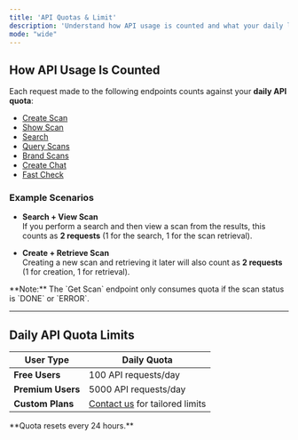 ```yaml
---
title: 'API Quotas & Limit'
description: 'Understand how API usage is counted and what your daily limits are.'
mode: "wide"
---
```


## How API Usage Is Counted

Each request made to the following endpoints counts against your **daily API quota**:

- [Create Scan](https://docs.urldna.io/api-reference/endpoint/create-scan)
- [Show Scan](https://docs.urldna.io/api-reference/endpoint/get-scan)
- [Search](https://docs.urldna.io/api-reference/endpoint/search)
- [Query Scans](https://docs.urldna.io/api-reference/endpoint/query-scans)
- [Brand Scans](https://docs.urldna.io/api-reference/endpoint/brand-scans)
- [Create Chat](https://docs.urldna.io/api-reference/endpoint/create-chat)
- [Fast Check](https://docs.urldna.io/api-reference/endpoint/fast-check)

### Example Scenarios

- **Search + View Scan**  
  If you perform a search and then view a scan from the results, this counts as **2 requests** (1 for the search, 1 for the scan retrieval).

- **Create + Retrieve Scan**  
  Creating a new scan and retrieving it later will also count as **2 requests** (1 for creation, 1 for retrieval).

<Info>
**Note:** The `Get Scan` endpoint only consumes quota if the scan status is `DONE` or `ERROR`.
</Info>

---

## Daily API Quota Limits

| User Type       | Daily Quota           |
|------------------|------------------------|
| **Free Users**   | 100 API requests/day   |
| **Premium Users**| 5000 API requests/day  |
| **Custom Plans** | [Contact us](https://urldna.io/contact-us) for tailored limits |

<Info>
**Quota resets every 24 hours.**
</Info>